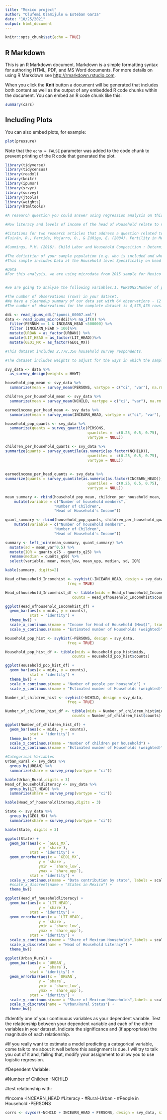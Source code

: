 ```yaml
---
title: "Mexico project"
author: "Olufemi Olamijulo & Esteban Garza"
date: "10/25/2021"
output: html_document
---
```


```r
knitr::opts_chunk$set(echo = TRUE)

```

## R Markdown

This is an R Markdown document. Markdown is a simple formatting syntax for authoring HTML, PDF, and MS Word documents. For more details on using R Markdown see <http://rmarkdown.rstudio.com>.

When you click the **Knit** button a document will be generated that includes both content as well as the output of any embedded R code chunks within the document. You can embed an R code chunk like this:

```r
summary(cars)
```

## Including Plots

You can also embed plots, for example:

```r
plot(pressure)
```

Note that the `echo = FALSE` parameter was added to the code chunk to prevent printing of the R code that generated the plot.



```r
library(tidyverse)
library(tidycensus)
library(readxl)
library(knitr)
library(ipumsr)
library(srvyr)
library(survey)
library(jtools)
library(weights)
library(htmltools)
```
```r
#A research question you could answer using regression analysis on this dataset

#How literacy and levels of income of the head of Household relate to number of children and number of people in each household.

#Citations for two research articles that address a question related to the one you’ve identified.
#Tuirán, R., Partida, Mojarro, O., & Zúñiga, E. (2004). Fertility in Mexico: trends and forecast.https://www.un.org/development/desa/pd/sites/www.un.org.development.desa.pd/files/unpd_egm_200203_countrypapers_fertility_in_mexico_tuiran_partida_mojarro_zuniga.pdf

#Cummings, P.M. (2016). Child Labor and Household Composition : Determinants of Child Labor in Mexico.

#The definition of your sample population (e.g. who is included and who isn't).
#This sample includes Data at the Household level Specifically on head of household regardless of who that is (father, mother).Supporting incomes from other members of the household have been excluded. The data is only for the year 2015. This dataset also excludes incomes less than ME$100 and more than $500,000.

#Data
#For this analysis, we are using microdata from 2015 sample for Mexico as downloaded from IPUMS International: Minnesota Population Center. Integrated Public Use Microdata Series, International: Version 7.3 [dataset]. Minneapolis, MN: IPUMS, 2020.https://doi.org/10.18128/D020.V7.2


#we are going to analyze the following variables:1. PERSONS:Number of people per household(Continuous), URBAN:Urban-Rural status (Categorical),NCHILD: Number of children per household (Continuous), lIT_HEAD:Literacy of Head of Household (Categorical), INCEARN_HEAD:Earned Income for Head of Household(Continuous)

#The number of observations (rows) in your dataset.
#We have a cleanedup summary of our data set with 64 observations - (2 separate data years for all 32 states)
#The number of observations for the complete dataset is 4,575,476 rows. 

```



```r
ddi <- read_ipums_ddi("ipumsi_00007.xml")
data <- read_ipums_micro(ddi)%>% na_if(0) %>%
  filter(PERNUM == 1 & INCEARN_HEAD <500000) %>%
  filter (INCEARN_HEAD > 100)%>%
  mutate(URBAN = as_factor(URBAN)) %>%
  mutate(LIT_HEAD = as_factor(LIT_HEAD))%>%
  mutate(GEO1_MX = as_factor(GEO1_MX))
```
```r
#This dataset includes 2,778,356 household survey respondents.

#The dataset includes weights to adjust for the ways in which the sample is not representative of the overall population, so we’ll use the survey and srvyr packages to incorporate specifically household weights into our analysis. First, we need to create a survey design object.

svy_data <- data %>%
  as_survey_design(weights = HHWT)

```


```r
household_pop_mean <- svy_data %>%
  summarize(mean = survey_mean(PERSONS, vartype = c("ci", "var"), na.rm = TRUE))

children_per_household_mean <- svy_data %>%
  summarize(mean = survey_mean(NCHILD, vartype = c("ci", "var"), na.rm = TRUE))

earnedincome_per_head_mean <- svy_data %>%
  summarize(mean = survey_mean(INCEARN_HEAD, vartype = c("ci", "var"), na.rm = TRUE))

```

```r
household_pop_quants <- svy_data %>%
  summarize(quants = survey_quantile(PERSONS, 
                                     quantiles =  c(0.25, 0.5, 0.75),
                                     vartype = NULL))

children_per_household_quants <- svy_data %>%
summarize(quants = survey_quantile(as.numeric(as.factor(NCHILD)),
                                     quantiles =  c(0.25, 0.5, 0.75),
                                     vartype = NULL))
 
 
earnedincome_per_head_quants <- svy_data %>%
summarize(quants = survey_quantile(as.numeric(as.factor(INCEARN_HEAD)),
                                     quantiles =  c(0.25, 0.5, 0.75),
                                     vartype = NULL))

```

```r
mean_summary <- rbind(household_pop_mean, children_per_household_mean, earnedincome_per_head_mean) %>%
    mutate(variable = c("Number of household members",
                      "Number of Children",
                      "Head of Household's Income"))

quant_summary <- rbind(household_pop_quants, children_per_household_quants, earnedincome_per_head_quants) %>%
    mutate(variable = c("Number of household members",
                      "Number of Children",
                      "Head of Household's Income"))

summary <- left_join(mean_summary, quant_summary) %>%
  mutate(sd = mean_var^0.5) %>%
  mutate(IQR = quants_q75 - quants_q25) %>%
  rename(median = quants_q50) %>%
  select(variable, mean, mean_low, mean_upp, median, sd, IQR)

kable(summary, digits=2)
```
```r
Head_ofhousehold_Incomehist <- svyhist(~INCEARN_HEAD, design = svy_data,
                            freq = TRUE)

Head_ofhousehold_Incomehist_df <- tibble(mids = Head_ofhousehold_Incomehist$mids,
                              counts = Head_ofhousehold_Incomehist$counts)

ggplot(Head_ofhousehold_Incomehist_df) +
  geom_bar(aes(x = mids, y = counts),
           stat = "identity") +
  theme_bw() +
  scale_x_continuous(name = "Income for Head of Household (Mex$)", trans = "log") +
  scale_y_continuous(name = "Estimated number of Households (weighted)")

Household_pop_hist <- svyhist(~PERSONS, design = svy_data,
                            freq = TRUE)

Household_pop_hist_df <- tibble(mids = Household_pop_hist$mids,
                              counts = Household_pop_hist$counts)

ggplot(Household_pop_hist_df) +
  geom_bar(aes(x = mids, y = counts),
           stat = "identity") +
  theme_bw() +
  scale_x_continuous(name = "Number of people per household") +
  scale_y_continuous(name = "Estimated number of Households (weighted)")

Number_of_children_hist <- svyhist(~NCHILD, design = svy_data,
                            freq = TRUE)

Number_of_children_hist_df <- tibble(mids = Number_of_children_hist$mids,
                              counts = Number_of_children_hist$counts)

ggplot(Number_of_children_hist_df) +
  geom_bar(aes(x = mids, y = counts),
           stat = "identity") +
  theme_bw() +
  scale_x_continuous(name = "Number of children per household") +
  scale_y_continuous(name = "Estimated number of Households (weighted)")
```

```r
#Categorical Variables
Urban_Rural <- svy_data %>%
  group_by(URBAN) %>%
  summarize(share = survey_prop(vartype = "ci"))

kable(Urban_Rural,digits = 3)
Head_of_householdliteracy <- svy_data %>%
  group_by(LIT_HEAD) %>%
  summarize(share = survey_prop(vartype = "ci"))

kable(Head_of_householdliteracy,digits = 3)

State <- svy_data %>%
  group_by(GEO1_MX) %>%
  summarize(share = survey_prop(vartype = "ci"))

kable(State, digits = 3)
```
```r
ggplot(State) +
  geom_bar(aes(x = `GEO1_MX`, 
               y = `share`),
           stat = "identity") +
  geom_errorbar(aes(x = `GEO1_MX`, 
               y = `share`,
               ymin = `share_low`,
               ymax = `share_upp`),
           stat = "identity") +
  scale_y_continuous(name = "Data contribution by state", labels = scales::percent) +
  #scale_x_discreet(name = "States in Mexico") +
  theme_bw()

ggplot(Head_of_householdliteracy) +
  geom_bar(aes(x = `LIT_HEAD`, 
               y = `share`),
           stat = "identity") +
  geom_errorbar(aes(x = `LIT_HEAD`, 
               y = `share`,
               ymin = `share_low`,
               ymax = `share_upp`),
           stat = "identity") +
  scale_y_continuous(name = "Share of Mexican Households",labels = scales::percent) +
  scale_x_discrete(name = "Head of Household Literacy") +
  theme_bw()

ggplot(Urban_Rural) +
  geom_bar(aes(x = `URBAN`, 
               y = `share`),
           stat = "identity") +
  geom_errorbar(aes(x = `URBAN`, 
               y = `share`,
               ymin = `share_low`,
               ymax = `share_upp`),
           stat = "identity") +
  scale_y_continuous(name = "Share of Mexican Households",labels = scales::percent) +
  scale_x_discrete(name = "Urban/Rural Status") +
  theme_bw()
```


#Identify one of your continuous variables as your dependent variable. Test the relationship between your dependent variable and each of the other variables in your dataset. Indicate the significance and (if appropriate) the magnitude of each relationship.

#If you really want to estimate a model predicting a categorical variable, come talk to me about it well before this assignment is due. I will try to talk you out of it and, failing that, modify your assignment to allow you to use logistic regression.

#Dependent Variable: 

#Number of Children -NCHILD

#test relationship with: 

#Income -INCEARN_HEAD
#Literacy -
#Rural-Urban -
#People in Household -PERSONS





```r


corrs <- svycor(~NCHILD + INCEARN_HEAD + PERSONS, design = svy_data, sig.stats = TRUE)

```
